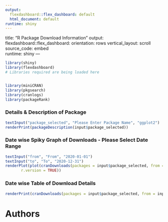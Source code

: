 ---
output:
  flexdashboard::flex_dashboard: default
  html_document: default
runtime: shiny
---
title: "R Package Download Information"
output: 
  flexdashboard::flex_dashboard:
    orientation: rows
    vertical_layout: scroll
    source_code: embed  
runtime: shiny
---


```{r setup, include=FALSE}
library(shiny)
library(flexdashboard)
# Libraries required are being loaded here


library(miniCRAN)
library(pkgsearch)
library(cranlogs)
library(packageRank)

```




### Details & Description of Package

```{r}
textInput("package_selected", "Please Enter Package Name", "ggplot2")
renderPrint(packageDescription(input$package_selected))
```



### Date wise Spiky Graph of Downloads - Please Select Date Range

```{r}
textInput("from", "From", "2020-01-01")
textInput("to", "To", "2020-12-31")
renderPlot(plot(cranDownloads(packages = input$package_selected, from = input$from, to = input$to),
       r.version = TRUE))
```


### Date wise Table of Download Details 

```{r}
renderPrint(cranDownloads(packages = input$package_selected, from = input$from, to = input$to))
```


Authors {data-orientation=rows}
=====================================   

